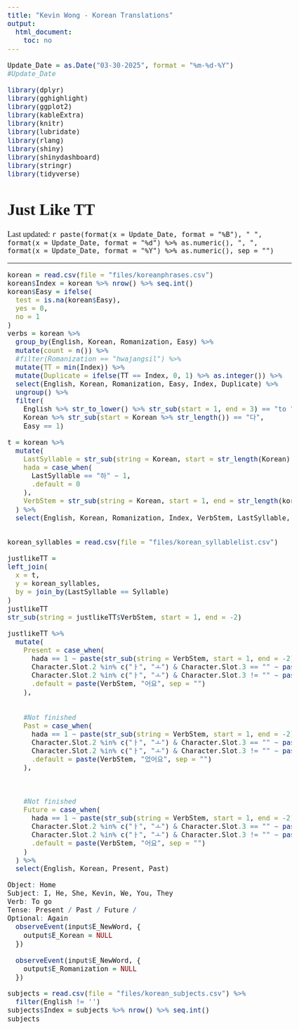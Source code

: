 ```yaml
---
title: "Kevin Wong - Korean Translations"
output:
  html_document:
    toc: no
---
```


```r
Update_Date = as.Date("03-30-2025", format = "%m-%d-%Y")
#Update_Date

library(dplyr)
library(gghighlight)
library(ggplot2)
library(kableExtra)
library(knitr)
library(lubridate)
library(rlang)
library(shiny)
library(shinydashboard)
library(stringr)
library(tidyverse)
```

<style type="text/css">

.r33m_vid {
  font-family: Tahoma;
  color: black;
}

body, p {
  font-family: "Times New Roman";
  font-size: 18px;
}

</style>


<h1>Just Like TT</h1>

<p class="last-updated">
Last updated: `r paste(format(x = Update_Date, format = "%B"), " ", format(x = Update_Date, format = "%d") %>% as.numeric(), ", ", format(x = Update_Date, format = "%Y") %>% as.numeric(), sep = "")`
</p>

***



```r
korean = read.csv(file = "files/koreanphrases.csv")
korean$Index = korean %>% nrow() %>% seq.int()
korean$Easy = ifelse(
  test = is.na(korean$Easy),
  yes = 0,
  no = 1
)
verbs = korean %>%
  group_by(English, Korean, Romanization, Easy) %>%
  mutate(count = n()) %>%
  #filter(Romanization == "hwajangsil") %>%
  mutate(TT = min(Index)) %>%
  mutate(Duplicate = ifelse(TT == Index, 0, 1) %>% as.integer()) %>%
  select(English, Korean, Romanization, Easy, Index, Duplicate) %>%
  ungroup() %>%
  filter(
    English %>% str_to_lower() %>% str_sub(start = 1, end = 3) == "to ",
    Korean %>% str_sub(start = Korean %>% str_length()) == "다",
    Easy == 1)


```


```r
t = korean %>%
  mutate(
    LastSyllable = str_sub(string = Korean, start = str_length(Korean) - 1, end = -2),
    hada = case_when(
      LastSyllable == "하" ~ 1,
      .default = 0
    ),
    VerbStem = str_sub(string = Korean, start = 1, end = str_length(korean$Korean) - 1)
  ) %>%
  select(English, Korean, Romanization, Index, VerbStem, LastSyllable, hada)


korean_syllables = read.csv(file = "files/korean_syllablelist.csv")
```


```r
justlikeTT = 
left_join(
  x = t,
  y = korean_syllables,
  by = join_by(LastSyllable == Syllable)
)
justlikeTT
str_sub(string = justlikeTT$VerbStem, start = 1, end = -2)
```





```r
justlikeTT %>%
  mutate(
    Present = case_when(
      hada == 1 ~ paste(str_sub(string = VerbStem, start = 1, end = -2), "해요", sep = ""),
      Character.Slot.2 %in% c("ㅏ", "ㅗ") & Character.Slot.3 == "" ~ paste(VerbStem, "요", sep = ""),
      Character.Slot.2 %in% c("ㅏ", "ㅗ") & Character.Slot.3 != "" ~ paste(VerbStem, "아요", sep = ""),
      .default = paste(VerbStem, "어요", sep = "")
    ),
    
    
    #Not finished
    Past = case_when(
      hada == 1 ~ paste(str_sub(string = VerbStem, start = 1, end = -2), "했어요", sep = ""),
      Character.Slot.2 %in% c("ㅏ", "ㅗ") & Character.Slot.3 == "" ~ paste(VerbStem, "a어요", sep = ""), #mannada, gasseoyo
      Character.Slot.2 %in% c("ㅏ", "ㅗ") & Character.Slot.3 != "" ~ paste(VerbStem, "았어요", sep = ""),
      .default = paste(VerbStem, "었어요", sep = "")
    ),
    
    
    
    #Not finished
    Future = case_when(
      hada == 1 ~ paste(str_sub(string = VerbStem, start = 1, end = -2), "해요", sep = ""),
      Character.Slot.2 %in% c("ㅏ", "ㅗ") & Character.Slot.3 == "" ~ paste(VerbStem, "요", sep = ""),
      Character.Slot.2 %in% c("ㅏ", "ㅗ") & Character.Slot.3 != "" ~ paste(VerbStem, "아요", sep = ""),
      .default = paste(VerbStem, "어요", sep = "")
    )
  ) %>%
  select(English, Korean, Present, Past)
```


```r
Object: Home
Subject: I, He, She, Kevin, We, You, They
Verb: To go
Tense: Present / Past / Future / 
Optional: Again
  observeEvent(input$E_NewWord, {
    output$E_Korean = NULL
  })
  
  observeEvent(input$E_NewWord, {
    output$E_Romanization = NULL
  })
```


```r
subjects = read.csv(file = "files/korean_subjects.csv") %>%
  filter(English != '')
subjects$Index = subjects %>% nrow() %>% seq.int()
subjects
```



